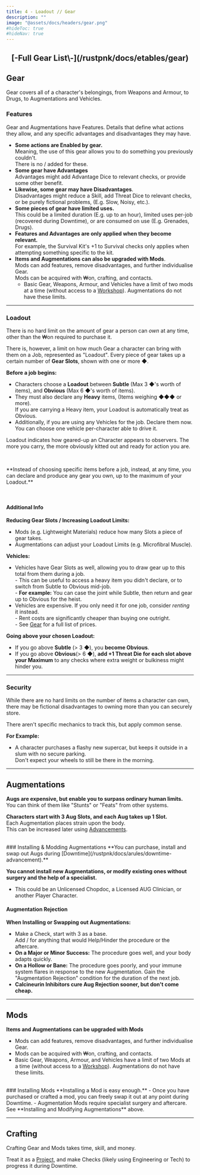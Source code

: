 ```yaml
---
title: 4 - Loadout // Gear
description: ""
image: "@assets/docs/headers/gear.png"
#hideToc: true
#hideNav: true
---
```


<div class="w-full" style="text-align:center"> <h2> [-Full Gear List\-](/rustpnk/docs/etables/gear) </h2> </div>

## Gear
Gear covers all of a character's belongings, from Weapons and Armour, to Drugs, to Augmentations and Vehicles.

### Features
Gear and Augmentations have Features. Details that define what actions they allow, and any specific advantages and disadvantages they may have.
- **Some actions are Enabled by gear.**<br/>Meaning, the use of this gear allows you to do something you previously couldn't. <br/>There is no <AD/>/<TD/> added for these.
- **Some gear have Advantages**<br/>Advantages might add Advantage Dice <AD/> to relevant checks, or provide some other benefit.
- **Likewise, some gear may have Disadvantages**.<br/>Disadvantages might reduce a Skill, add Threat Dice <TD/> to relevant checks, or be purely fictional problems, (E.g. Slow, Noisy, etc.).
- **Some pieces of gear have limited uses.**<br/>This could be a limited duration (E.g. up to an hour), limited uses per-job (recovered during Downtime), or are consumed on use (E.g. Grenades, Drugs).
- **Features and Advantages are only applied when they become relevant.** <br/>For example, the Survival Kit's +1<AD/> to Survival checks only applies when attempting something specific to the kit.
- **Items and Augmentations can also be upgraded with Mods**.<br/>Mods can add features, remove disadvantages, and further individualise Gear.<br/> Mods can be acquired with ₩on, crafting, and contacts.
    - Basic Gear, Weapons, Armour, and Vehicles have a limit of two mods at a time (without access to a [Workshop](/rustpnk/arules/crew-faction)). Augmentations do not have these limits.

---

### Loadout
There is no hard limit on the amount of gear a person can *own* at any time, other than the ₩on required to purchase it.

There is, however, a limit on how much Gear a character can bring with them on a Job, represented as "Loadout".
Every piece of gear takes up a certain number of **Gear Slots**, shown with one or more ◆.

**Before a job begins:**
- Characters choose a **Loadout** between **Subtle** (Max 3 ◆'s worth of items), and **Obvious** (Max 6 ◆'s worth of items).<br/>
- They must also declare any **Heavy** items, (Items weighing ◆◆◆ or more).<br/> If you are carrying a Heavy item, your Loadout is automatically treat as Obvious.
- Additionally, if you are using any Vehicles for the job. Declare them now.<br/> You can choose one vehicle per-character able to drive it.

Loadout indicates how geared-up an Character appears to observers. The more you carry, the more obviously kitted out and ready for action you are.


<br/>
<p class="text-center">**Instead of choosing specific items before a job, instead, at any time, you can declare and produce any gear you own, up to the maximum of your Loadout.**</p>
<br/>


#### Additional Info
**Reducing Gear Slots / Increasing Loadout Limits:**
- Mods (e.g. Lightweight Materials) reduce how many Slots a piece of gear takes.
- Augmentations can adjust your Loadout Limits (e.g. Microfibral Muscle).

**Vehicles:**
- Vehicles have Gear Slots as well, allowing you to draw gear up to this total from them during a job.<br/> - This can be useful to access a heavy item you didn't declare, or to switch from Subtle to Obvious mid-job.<br/> - **For example:** You can case the joint while Subtle, then return and gear up to Obvious for the heist.
- Vehicles are expensive. If you only need it for one job, consider *renting* it instead.<br/> - Rent costs are significantly cheaper than buying one outright.<br/> - See [Gear](/rustpnk/docs/etables/gear) for a full list of prices.

**Going above your chosen Loadout:**
- If you go above **Subtle** (> 3 ◆), you **become Obvious**.
- If you go above **Obvious**(> 6 ◆), **add +1 Threat Die for each slot above your Maximum** to any checks where extra weight or bulkiness might hinder you.

---

### Security
While there are no hard limits on the number of items a character can own, there may be fictional disadvantages to owning more than you can securely store.

There aren't specific mechanics to track this, but apply common sense. 

**For Example:**
- A character purchases a flashy new supercar, but keeps it outside in a slum with no secure parking. <br/>Don't expect your wheels to still be there in the morning.

---

## Augmentations
**Augs are expensive, but enable you to surpass ordinary human limits.**<br/> You can think of them like "Stunts" or "Feats" from other systems.

**Characters start with 3 Aug Slots, and each Aug takes up 1 Slot.**<br/> Each Augmentation places strain upon the body.<br/> This can be increased later using [Advancements](/rustpnk/docs/arules/downtime-advancement).

<br/>
### Installing & Modding Augmentations
**You can purchase, install and swap out Augs during [Downtime](/rustpnk/docs/arules/downtime-advancement).**

**You cannot install new Augmentations, or modify existing ones without surgery and the help of a specialist.**<br/> 
- This could be an Unlicensed Chopdoc, a Licensed AUG Clinician, or another Player Character.


#### Augmentation Rejection
**When Installing or Swapping out Augmentations:**
- Make a Check, start with 3<TD/> as a base.<br/> Add <AD/>/<TD/> for anything that would Help/Hinder the procedure or the aftercare.
- **On a Major or Minor Success:** The procedure goes well, and your body adapts quickly.
- **On a Hollow or Bane:** The procedure goes poorly, and your immune system flares in response to the new Augmentation. Gain the "Augmentation Rejection" condition for the duration of the next job.
- **Calcineurin Inhibitors cure Aug Rejection sooner, but don't come cheap.**

---

## Mods
**Items and Augmentations can be upgraded with Mods**
- Mods can add features, remove disadvantages, and further individualise Gear.
- Mods can be acquired with ₩on, crafting, and contacts.
- Basic Gear, Weapons, Armour, and Vehicles have a limit of two Mods at a time (without access to a [Workshop](/rustpnk/arules/crew-faction)). Augmentations do not have these limits.

<br/>
### Installing Mods
**Installing a Mod is easy enough.**
- Once you have purchased or crafted a mod, you can freely swap it out at any point during Downtime.
- Augmentation Mods require specialist surgery and aftercare. See **Installing and Modifying Augmentations** above.

---

## Crafting
Crafting Gear and Mods takes time, skill, and money.

Treat it as a [Project](/rustpnk/docs/arules/downtime-advancement), and make Checks (likely using Engineering or Tech) to progress it during Downtime.